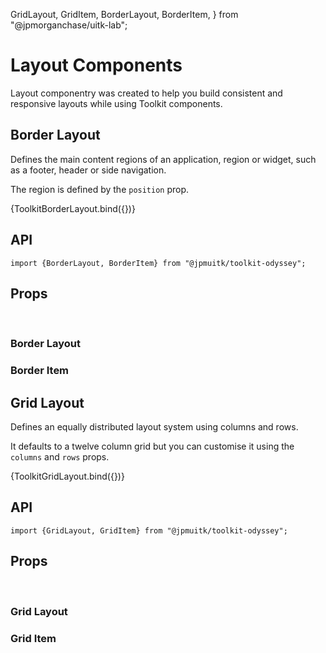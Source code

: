   GridLayout,
  GridItem,
  BorderLayout,
  BorderItem,
} from "@jpmorganchase/uitk-lab";

<Meta title="Layout/Doc" component={GridLayout} />

# Layout Components

Layout componentry was created to help you build consistent and responsive layouts while using Toolkit components.

## Border Layout

Defines the main content regions of an application, region or widget, such as a footer, header or side navigation.

The region is defined by the `position` prop.

<Canvas>
  <Story name="Border Layout">{ToolkitBorderLayout.bind({})}</Story>
</Canvas>

## API

```
import {BorderLayout, BorderItem} from "@jpmuitk/toolkit-odyssey";
```

## Props

<br />

### Border Layout

<ArgsTable story="Border Layout" />

### Border Item

<ArgsTable of={BorderItem} />

## Grid Layout

Defines an equally distributed layout system using columns and rows.

It defaults to a twelve column grid but you can customise it using the `columns` and `rows` props.

<Canvas>
  <Story name="Grid Layout">{ToolkitGridLayout.bind({})}</Story>
</Canvas>

## API

```
import {GridLayout, GridItem} from "@jpmuitk/toolkit-odyssey";
```

## Props

<br />

### Grid Layout

<ArgsTable story="Grid Layout" />

### Grid Item

<ArgsTable of={GridItem} />
